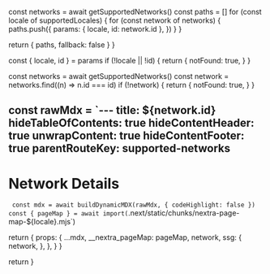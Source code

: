 

  const networks = await getSupportedNetworks()
  const paths = []
  for (const locale of supportedLocales) {
    for (const network of networks) {
      paths.push({
        params: { locale, id: network.id },
      })
    }
  }

  return { 
    paths, 
    fallback: false 
  }
}

  const { locale, id } = params
  if (!locale || !id) {
    return {
      notFound: true,
    }
  }
  
  const networks = await getSupportedNetworks()
  const network = networks.find((n) => n.id === id)
  if (!network) {
    return {
      notFound: true,
    }
  }
  
  const rawMdx = `---
title: ${network.id}
hideTableOfContents: true
hideContentHeader: true
unwrapContent: true
hideContentFooter: true
parentRouteKey: supported-networks
---
# Network Details
`
  const mdx = await buildDynamicMDX(rawMdx, { codeHighlight: false })
  const { pageMap } = await import(`.next/static/chunks/nextra-page-map-${locale}.mjs`)
  
  return {
    props: {
      ...mdx,
      __nextra_pageMap: pageMap,
      network,
      ssg: {
        network,
      },
    },
  }
}

  return <NetworkPage network={network} />
}
